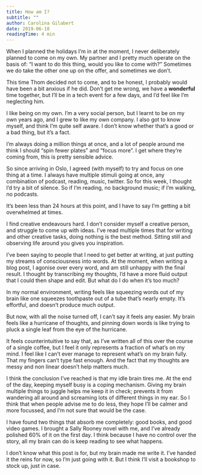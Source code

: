 ```yaml
---
title: How am I?
subtitle: ""
author: Carolina Gilabert
date: 2019-06-18
readingTime: 4 min
---
```


When I planned the holidays I’m in at the moment, I never deliberately planned to come on my own. My partner and I pretty much operate on the basis of: “I want to do this thing, would you like to come with?” Sometimes we do take the other one up on the offer, and sometimes we don’t.

This time Thom decided not to come, and to be honest, I probably would have been a bit anxious if he did. Don’t get me wrong, we have a **wonderful** time together, but I’ll be in a tech event for a few days, and I’d feel like I’m neglecting him.

I like being on my own. I’m a very social person, but I learnt to be on my own years ago, and I grew to like my own company. I also got to know myself, and think I’m quite self aware. I don’t know whether that’s a good or a bad thing, but it’s a fact.

I’m always doing a million things at once, and a lot of people around me think I should “spin fewer plates” and “focus more”. I get where they’re coming from, this is pretty sensible advice.

So since arriving in Oslo, I agreed (with myself) to try and focus on one thing at a time. I always have multiple stimuli going at once, any combination of podcast, reading, music, twitter. So for this week, I thought I’d try a bit of silence. So if I’m reading, no background music; if I’m walking, no podcasts.

It’s been less than 24 hours at this point, and I have to say I’m getting a bit overwhelmed at times.

I find creative endeavours hard. I don’t consider myself a creative person, and struggle to come up with ideas. I’ve read multiple times that for writing and other creative tasks, doing nothing is the best method. Sitting still and observing life around you gives you inspiration.

I’ve been saying to people that I need to get better at writing, at just putting my streams of consciousness into words. At the moment, when writing a blog post, I agonise over every word, and am still unhappy with the final result. I thought by transcribing my thoughts, I’d have a more fluid output that I could then shape and edit. But what do I do when it’s too much?

In my normal environment, writing feels like squeezing words out of my brain like one squeezes toothpaste out of a tube that’s nearly empty. It’s effortful, and doesn’t produce much output.

But now, with all the noise turned off, I can’t say it feels any easier. My brain feels like a hurricane of thoughts, and pinning down words is like trying to pluck a single leaf from the eye of the hurricane.

It feels counterintuitive to say that, as I’ve written all of this over the course of a single coffee, but I feel it only represents a fraction of what’s on my mind. I feel like I can’t ever manage to represent what’s on my brain fully. That my fingers can’t type fast enough. And the fact that my thoughts are messy and non linear doesn’t help matters much.

I think the conclusion I’ve reached is that my idle brain tires me. At the end of the day, keeping myself busy is a coping mechanism. Giving my brain multiple things to juggle helps me keep it in check; prevents it from wandering all around and screaming lots of different things in my ear. So I think that when people advise me to do less, they hope I’ll be calmer and more focussed, and I’m not sure that would be the case.

I have found two things that absorb me completely: good books, and good video games. I brought a Sally Rooney novel with me, and I’ve already polished 60% of it on the first day. I think because I have no control over the story, all my brain can do is keep reading to see what happens.

I don’t know what this post is for, but my brain made me write it. I’ve handed it the reins for now, so I’m just going with it. But I think I’ll visit a bookshop to stock up, just in case.
